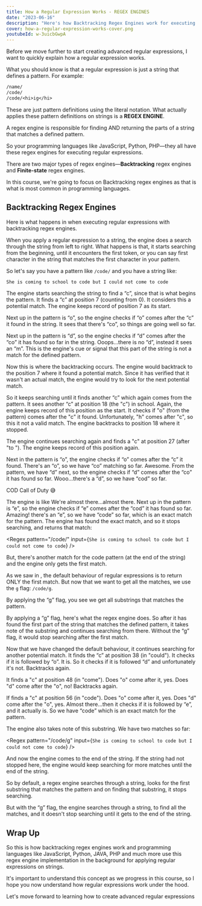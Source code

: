 ```yaml
---
title: How a Regular Expression Works - REGEX ENGINES
date: "2023-06-16"
description: "Here's how Backtracking Regex Engines work for executing regular expressions on a string"
cover: how-a-regular-expression-works-cover.png
youtubeId: w-3uicbGwpA
---
```


Before we move further to start creating advanced regular expressions, I want to quickly explain how a regular expression works.

What you should know is that a regular expression is just a string that defines a pattern. For example:

```txt
/name/
/code/
/code/<hi>ig</hi>
```

These are just pattern definitions using the literal notation. What actually applies these pattern definitions on strings is a **REGEX ENGINE**.

A regex engine is responsible for finding AND returning the parts of a string that matches a defined pattern.

So your programming languages like JavaScript, Python, PHP—they all have these regex engines for executing regular expressions.

There are two major types of regex engines—**Backtracking** regex engines and **Finite-state** regex engines.

In this course, we're going to focus on Backtracking regex engines as that is what is most common in programming languages.

## Backtracking Regex Engines

Here is what happens in when executing regular expressions with backtracking regex engines.

When you apply a regular expression to a string, the engine does a search through the string from left to right. What happens is that, it starts searching from the beginning, until it encounters the first token, or you can say first character in the string that matches the first character in your pattern.

So let's say you have a pattern like `/code/` and you have a string like:

```txt
She is coming to school to code but I could not come to code
```

The engine starts searching the string to find a “c”, since that is what begins the pattern. It finds a “c” at position 7 (counting from 0). It considers this a potential match. The engine keeps record of position 7 as its start.

Next up in the pattern is “o”, so the engine checks if “o” comes after the “c” it found in the string. It sees that there's “co”, so things are going well so far.

Next up in the pattern is “d”, so the engine checks if “d” comes after the “co” it has found so far in the string. Ooops…there is no “d”, instead it sees an “m”. This is the engine's cue or signal that this part of the string is not a match for the defined pattern.

Now this is where the backtracking occurs. The engine would backtrack to the position 7 where it found a potential match. Since it has verified that it wasn't an actual match, the engine would try to look for the next potential match.

So it keeps searching until it finds another “c” which again comes from the pattern. It sees another “c” at position 18 (the "c") in school. Again, the engine keeps record of this position as the start. It checks if "o" (from the pattern) comes after the "c" it found. Unfortunately, "h" comes after "c", so this it not a valid match. The engine backtracks to position 18 where it stopped.

The engine continues searching again and finds a "c" at position 27 (after "to "). The engine keeps record of this position again.

Next in the pattern is “o”, the engine checks if “o” comes after the “c” it found. There's an “o”, so we have “co” matching so far. Awesome. From the pattern, we have “d” next, so the engine checks if “d” comes after the “co” it has found so far. Wooo…there's a “d”, so we have “cod” so far.

COD Call of Duty 😅

The engine is like We're almost there…almost there. Next up in the pattern is “e”, so the engine checks if “e” comes after the “cod” it has found so far. Amazing! there's an “e”, so we have “code” so far, which is an exact match for the pattern. The engine has found the exact match, and so it stops searching, and returns that match:

<Regex
  pattern="/code/"
  input={`She is coming to school to code but I could not come to code`}
/>

But, there's another match for the code pattern (at the end of the string) and the engine only gets the first match.

As we saw in <CourseLink course='regex' path="flags" label='the flags lesson' />, the default behaviour of regular expressions is to return ONLY the first match. But now that we want to get all the matches, we use the `g` flag: `/code/g`.

By applying the “g” flag, you see we get all substrings that matches the pattern.

By applying a “g” flag, here's what the regex engine does. So after it has found the first part of the string that matches the defined pattern, it takes note of the substring and continues searching from there. Without the “g” flag, it would stop searching after the first match.

Now that we have changed the default behaviour, it continues searching for another potential match. It finds the “c” at position 38 (in "could"). It checks if it is followed by “o”. It is. So it checks if it is followed “d” and unfortunately it's not. Backtracks again.

It finds a "c" at position 48 (in "come"). Does "o" come after it, yes. Does "d" come after the "o", no! Backtracks again.


If finds a "c" at position 56 (in "code"). Does "o" come after it, yes. Does "d" come after the "o", yes. Almost there…then it checks if it is followed by “e”, and it actually is. So we have “code” which is an exact match for the pattern.

The engine also takes note of this substring. We have two matches so far:

<Regex
  pattern="/code/g"
  input={`She is coming to school to code but I could not come to code`}
/>

And now the engine comes to the end of the string. If the string had not stopped here, the engine would keep searching for more matches until the end of the string.

So by default, a regex engine searches through a string, looks for the first substring that matches the pattern and on finding that substring, it stops searching.

But with the “g” flag, the engine searches through a string, to find all the matches, and it doesn't stop searching until it gets to the end of the string.

## Wrap Up

So this is how backtracking regex engines work and programming languages like JavaScript, Python, JAVA, PHP and much more use this regex engine implementation in the background for applying regular expressions on strings.

It's important to understand this concept as we progress in this course, so I hope you now understand how regular expressions work under the hood.

Let's move forward to learning how to create advanced regular expressions
